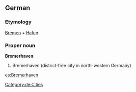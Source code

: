 ==German==
{{wikipedia}}
{{wikipedia|lang=de}}
===Etymology===
[[Bremen]] + [[Hafen]]
===Proper noun===
'''Bremerhaven'''
# Bremerhaven (district-free city in north-western Germany)
[[Category:de:Cities]]

[[es:Bremerhaven]]